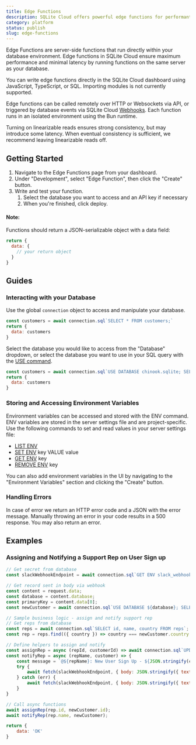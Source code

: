 ```yaml
---
title: Edge Functions
description: SQLite Cloud offers powerful edge functions for performant data processing and third-party integrations.
category: platform
status: publish
slug: edge-functions
---
```


Edge Functions are server-side functions that run directly within your database environment. Edge functions in SQLite Cloud ensure maximum performance and minimal latency by running functions on the same server as your database.

You can write edge functions directly in the SQLite Cloud dashboard using JavaScript, TypeScript, or SQL. Importing modules is not currently supported.

Edge functions can be called remotely over HTTP or Websockets via API, or triggered by database events via SQLite Cloud [Webhooks](https://docs.sqlitecloud.io/docs/introduction/webhooks). Each function runs in an isolated environment using the Bun runtime. 

Turning on linearizable reads ensures strong consistency, but may introduce some latency. When eventual consistency is sufficient, we recommend leaving linearizable reads off.

## Getting Started
1. Navigate to the Edge Functions page from your dashboard.
1. Under "Development", select "Edge Function", then click the "Create" button.
1. Write and test your function.
    1. Select the database you want to access and an API key if necessary
    2. When you're finished, click deploy.

#### Note:
Functions should return a JSON-serializable object with a data field:
```js
return {
  data: {
    // your return object
  }
}
```

## Guides
### Interacting with your Database
Use the global `connection` object to access and manipulate your database.
```js
const customers = await connection.sql`SELECT * FROM customers;`
return {
  data: customers
}
```

Select the database you would like to access from the "Database" dropdown, or select the database you want to use in your SQL query with the [USE command](https://docs.sqlitecloud.io/docs/commands/use-database).

```js
const customers = await connection.sql`USE DATABASE chinook.sqlite; SELECT * FROM customers;`;
return {
  data: customers
}
```

### Storing and Accessing Environment Variables
Environment variables can be accessed and stored with the ENV command. ENV variables are stored in the server settings file and are project-specific.
Use the following commands to set and read values in your server settings file:

* [LIST ENV](https://docs.sqlitecloud.io/docs/settings-commands#list-env)
* [SET ENV](https://docs.sqlitecloud.io/docs/settings-commands#set-env) key VALUE value
* [GET ENV](https://docs.sqlitecloud.io/docs/settings-commands#get-env) key
* [REMOVE ENV](https://docs.sqlitecloud.io/docs/settings-commands#remove-env) key

You can also add environment variables in the UI by navigating to the "Environment Variables" section and clicking the "Create" button.


### Handling Errors
In case of error we return an HTTP error code and a JSON with the error message. Manually throwing an error in your code results in a 500 response. You may also return an error. 

## Examples

### Assigning and Notifying a Support Rep on User Sign up

```js
// Get secret from database
const slackWebhookEndpoint = await connection.sql`GET ENV slack_webhook_endpoint`;

// Get record sent in body via webhook
const content = request.data;
const database = content.database;
const primaryKey = content.data[0];
const newCustomer = await connection.sql`USE DATABASE ${database}; SELECT * FROM customers WHERE CustomerId = ${primaryKey};`;

// Sample business logic - assign and notify support rep
// Get reps from database
const reps = await connection.sql`SELECT id, name, country FROM reps`;
const rep = reps.find(({ country }) => country === newCustomer.country.toLowerCase());

// Define helpers to assign and notify
const assignRep = async (repId, customerId) => await connection.sql`UPDATE customers SET SupportRepId = ${repId} WHERE CustomerId = ${customerId}`;
const notifyRep = async (repName, customer) => {
    const message = `@${repName}: New User Sign Up - ${JSON.stringify(customer)}`
    try {
        await fetch(slackWebhookEndpoint, { body: JSON.stringify({ text: message }), method: 'POST', 'Content-type': 'application/json'  });
    } catch (err) {
        await fetch(slackWebhookEndpoint, { body: JSON.stringify({ text: err }), method: 'POST', 'Content-type': 'application/json'  });
    }
} 

// Call async functions
await assignRep(rep.id, newCustomer.id);
await notifyRep(rep.name, newCustomer);

return {
    data: 'OK'
}
```